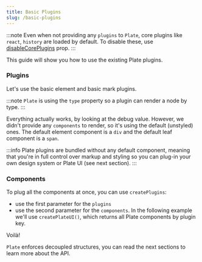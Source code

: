 ```yaml
---
title: Basic Plugins
slug: /basic-plugins
---
```


:::note
Even when not providing any `plugins` to `Plate`, core plugins like `react`, `history` are loaded by default. To disable these, use [disableCorePlugins](docs/Plate/#disablecoreplugins) prop.
:::

This guide will show you how to use the existing Plate plugins.


### Plugins

Let's use the basic element and basic mark plugins.

:::note
`Plate` is using the `type` property so a plugin can render a node by type.
:::


<BasicPluginsDefaultSandpack />

Everything actually works, by looking at the debug value. However, we didn't provide any `components` to render, so it's using the default (unstyled) ones.
The default element component is a `div` and the default leaf component is a `span`.

:::info
Plate plugins are bundled without any default component,
meaning that you're in full control over markup and styling
so you can plug-in your own design system or Plate UI (see next section).
:::

### Components

To plug all the components at once, you can use `createPlugins`:
- use the first parameter for the `plugins` 
- use the second parameter for the `components`. In the following example we'll use `createPlateUI()`, which returns all Plate components by plugin key.


<BasicPluginsComponentsSandpack />

Voilà!

`Plate` enforces decoupled structures, you can read the next sections to learn more about the API. 

